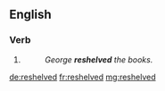 ==English==

===Verb===
{{head|en|past participle}}

# {{past participle of|reshelve|lang=en}}
#: ''George '''reshelved''' the books.''

[[de:reshelved]]
[[fr:reshelved]]
[[mg:reshelved]]